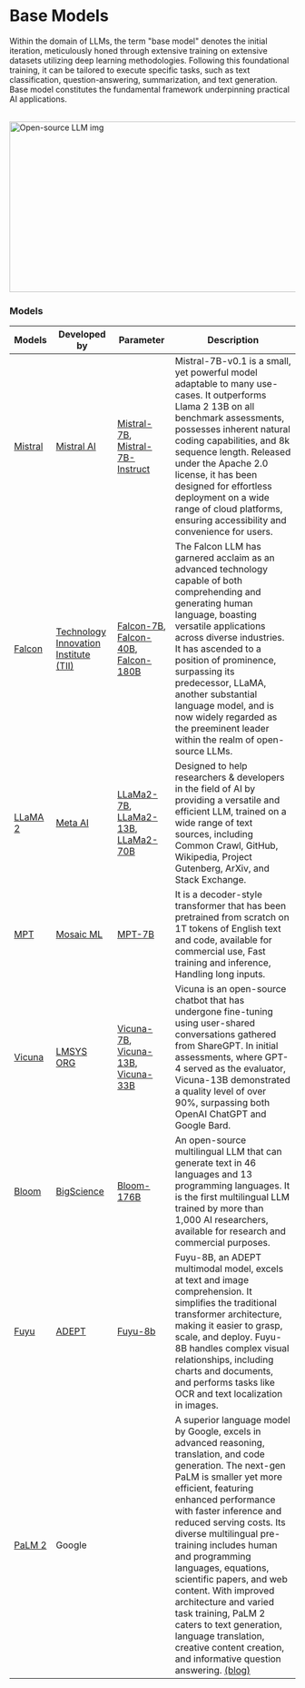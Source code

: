 # Base Models

Within the domain of LLMs, the term "base model" denotes the initial iteration, meticulously honed through extensive training on extensive datasets utilizing deep learning methodologies. Following this foundational training, it can be tailored to execute specific tasks, such as text classification, question-answering, summarization, and text generation. Base model constitutes the fundamental framework underpinning practical AI applications.

<br/>


<div style={{ position: "relative" }}>
  <Image
    src="/static/img/osLLm.png"
    alt="Open-source LLM img"
    height="300"
    width="850"
    priority
  />
</div>


### Models

| Models                                              | Developed by                                                                 | Parameter                                                                                                                                                                                      | Description                                                                                                                                                                                                                                                                                                                                                                                                                                                                                                                                                                                                                         |
| --------------------------------------------------- | ---------------------------------------------------------------------------- | ---------------------------------------------------------------------------------------------------------------------------------------------------------------------------------------------- | ----------------------------------------------------------------------------------------------------------------------------------------------------------------------------------------------------------------------------------------------------------------------------------------------------------------------------------------------------------------------------------------------------------------------------------------------------------------------------------------------------------------------------------------------------------------------------------------------------------------------------------- |
| [Mistral](https://mistral.ai/product/)              | [Mistral AI](https://mistral.ai/)                                            | [Mistral-7B](https://huggingface.co/mistralai/Mistral-7B-v0.1), [Mistral-7B-Instruct](https://huggingface.co/mistralai/Mistral-7B-Instruct-v0.1)                                               | Mistral-7B-v0.1 is a small, yet powerful model adaptable to many use-cases. It outperforms Llama 2 13B on all benchmark assessments, possesses inherent natural coding capabilities, and 8k sequence length. Released under the Apache 2.0 license, it has been designed for effortless deployment on a wide range of cloud platforms, ensuring accessibility and convenience for users.                                                                                                                                                                                                                                            |
| [Falcon](https://falconllm.tii.ae/)                 | [Technology Innovation Institute (TII)](https://falconllm.tii.ae/index.html) | [Falcon-7B](https://huggingface.co/tiiuae/falcon-7b), [Falcon-40B](https://huggingface.co/tiiuae/falcon-40b), [Falcon-180B](https://huggingface.co/tiiuae/falcon-180B)                         | The Falcon LLM has garnered acclaim as an advanced technology capable of both comprehending and generating human language, boasting versatile applications across diverse industries. It has ascended to a position of prominence, surpassing its predecessor, LLaMA, another substantial language model, and is now widely regarded as the preeminent leader within the realm of open-source LLMs.                                                                                                                                                                                                                                 |
| [LLaMA 2](https://ai.meta.com/llama/)               | [Meta AI](https://ai.meta.com/)                                              | [LLaMa2-7B](https://huggingface.co/meta-llama/Llama-2-7b), [LLaMa2-13B](https://huggingface.co/meta-llama/Llama-2-13b-hf), [LLaMa2-70B](https://huggingface.co/meta-llama/Llama-2-70b-chat-hf) | Designed to help researchers & developers in the field of AI by providing a versatile and efficient LLM, trained on a wide range of text sources, including Common Crawl, GitHub, Wikipedia, Project Gutenberg, ArXiv, and Stack Exchange.                                                                                                                                                                                                                                                                                                                                                                                          |
| [MPT](https://www.mosaicml.com/mpt)                 | [Mosaic ML](https://www.mosaicml.com/)                                       | [MPT-7B](https://huggingface.co/mosaicml/mpt-7b)                                                                                                                                               | It is a decoder-style transformer that has been pretrained from scratch on 1T tokens of English text and code, available for commercial use, Fast training and inference, Handling long inputs.                                                                                                                                                                                                                                                                                                                                                                                                                                     |
| [Vicuna](https://lmsys.org/blog/2023-03-30-vicuna/) | [LMSYS ORG](https://lmsys.org/)                                              | [Vicuna-7B](https://huggingface.co/lmsys/vicuna-7b-v1.5), [Vicuna-13B](https://huggingface.co/lmsys/vicuna-13b-v1.5-16k), [Vicuna-33B](https://huggingface.co/lmsys/vicuna-33b-v1.3)           | Vicuna is an open-source chatbot that has undergone fine-tuning using user-shared conversations gathered from ShareGPT. In initial assessments, where GPT-4 served as the evaluator, Vicuna-13B demonstrated a quality level of over 90%, surpassing both OpenAI ChatGPT and Google Bard.                                                                                                                                                                                                                                                                                                                                           |
| [Bloom](https://huggingface.co/bigscience/bloom)    | [BigScience](https://bigscience.huggingface.co/)                             | [Bloom-176B](https://huggingface.co/bigscience/bloom)                                                                                                                                          | An open-source multilingual LLM that can generate text in 46 languages and 13 programming languages. It is the first multilingual LLM trained by more than 1,000 AI researchers, available for research and commercial purposes.                                                                                                                                                                                                                                                                                                                                                                                                    |
| [Fuyu](https://www.adept.ai/blog/fuyu-8b)           | [ADEPT](https://www.adept.ai/)                                               | [Fuyu-8b](https://huggingface.co/adept/fuyu-8b)                                                                                                                                                | Fuyu-8B, an ADEPT multimodal model, excels at text and image comprehension. It simplifies the traditional transformer architecture, making it easier to grasp, scale, and deploy. Fuyu-8B handles complex visual relationships, including charts and documents, and performs tasks like OCR and text localization in images.                                                                                                                                                                                                                                                                                                        |
| [PaLM 2](https://ai.google/discover/palm2/)         | Google                                                                       |                                                                                                                                                                                                | A superior language model by Google, excels in advanced reasoning, translation, and code generation. The next-gen PaLM is smaller yet more efficient, featuring enhanced performance with faster inference and reduced serving costs. Its diverse multilingual pre-training includes human and programming languages, equations, scientific papers, and web content. With improved architecture and varied task training, PaLM 2 caters to text generation, language translation, creative content creation, and informative question answering. [(blog)](https://blog.google/technology/ai/google-palm-2-ai-large-language-model/) |
